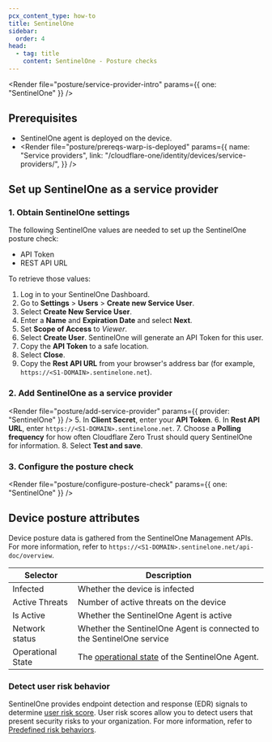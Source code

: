 ```yaml
---
pcx_content_type: how-to
title: SentinelOne
sidebar:
  order: 4
head:
  - tag: title
    content: SentinelOne - Posture checks
---
```



<Render file="posture/service-provider-intro" params={{ one: "SentinelOne" }} />

## Prerequisites

- SentinelOne agent is deployed on the device.
- <Render
  	file="posture/prereqs-warp-is-deployed"
  	params={{
  		name: "Service providers",
  		link: "/cloudflare-one/identity/devices/service-providers/",
  	}}
  />

## Set up SentinelOne as a service provider

### 1. Obtain SentinelOne settings

The following SentinelOne values are needed to set up the SentinelOne posture check:

- API Token
- REST API URL

To retrieve those values:

1. Log in to your SentinelOne Dashboard.
2. Go to **Settings** > **Users** > **Create new Service User**.
3. Select **Create New Service User**.
4. Enter a **Name** and **Expiration Date** and select **Next**.
5. Set **Scope of Access** to _Viewer_.
6. Select **Create User**. SentinelOne will generate an API Token for this user.
7. Copy the **API Token** to a safe location.
8. Select **Close**.
9. Copy the **Rest API URL** from your browser's address bar (for example, `https://<S1-DOMAIN>.sentinelone.net`).

### 2. Add SentinelOne as a service provider

<Render file="posture/add-service-provider" params={{ provider: "SentinelOne" }} />
5. In **Client Secret**, enter your **API Token**.
6. In **Rest API URL**, enter `https://<S1-DOMAIN>.sentinelone.net`.
7. Choose a **Polling frequency** for how often Cloudflare Zero Trust should query SentinelOne for information.
8. Select **Test and save**.

### 3. Configure the posture check

<Render
	file="posture/configure-posture-check"
	params={{ one: "SentinelOne" }}
/>

## Device posture attributes

Device posture data is gathered from the SentinelOne Management APIs. For more information, refer to `https://<S1-DOMAIN>.sentinelone.net/api-doc/overview`.

| Selector          | Description                                                                                                                              |
| ----------------- | ---------------------------------------------------------------------------------------------------------------------------------------- |
| Infected          | Whether the device is infected                                                                                                           |
| Active Threats    | Number of active threats on the device                                                                                                   |
| Is Active         | Whether the SentinelOne Agent is active                                                                                                  |
| Network status    | Whether the SentinelOne Agent is connected to the SentinelOne service                                                                    |
| Operational State | The [operational state](https://community.sentinelone.com/s/login/?ec=302&startURL=%2Fs%2Farticle%2F000005285) of the SentinelOne Agent. |

### Detect user risk behavior

SentinelOne provides endpoint detection and response (EDR) signals to determine [user risk score](/cloudflare-one/insights/risk-score/). User risk scores allow you to detect users that present security risks to your organization. For more information, refer to [Predefined risk behaviors](/cloudflare-one/insights/risk-score/#predefined-risk-behaviors).
